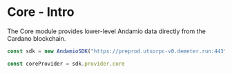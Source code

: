 # Core - Intro

The Core module provides lower-level Andamio data directly from the Cardano blockchain.

```typescript
const sdk = new AndamioSDK("https://preprod.utxorpc-v0.demeter.run:443", "Preprod", "dmtr_utxorpc...")

const coreProvider = sdk.provider.core
```